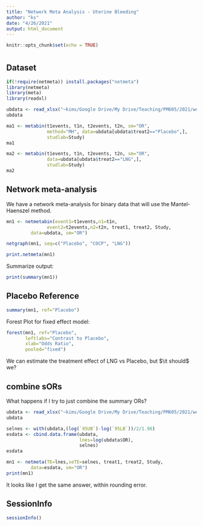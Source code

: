 ```yaml
---
title: "Network Meta Analysis - Uterine Bleeding"
author: "ks"
date: "4/26/2021"
output: html_document
---
```


```r
knitr::opts_chunk$set(echo = TRUE)
```

# {.tabset}

## Dataset

```r
if(!require(netmeta)) install.packages("netmeta")
library(netmeta)
library(meta)
library(readxl)
```

```r
ubdata <- read_xlsx("~kims/Google Drive/My Drive/Teaching/PM605/2021/week14_apr26/nma-uterine-bleeding.xlsx",sheet="orig-data")
ubdata
```

```r
ma1 <- metabin(t1events, t1n, t2events, t2n, sm="OR", 
               method="MH", data=ubdata[ubdata$treat2=="Placebo",],
               studlab=Study)
ma1
```


```r
ma2 <- metabin(t1events, t1n, t2events, t2n, sm="OR", 
               data=ubdata[ubdata$treat2=="LNG",],
               studlab=Study)
ma2
```

## Network meta-analysis

We have a network meta-analysis for binary data that will use the Mantel-Haenszel method.
```r
mn1 <- netmetabin(event1=t1events,n1=t1n,
               event2=t2events,n2=t2n, treat1, treat2, Study,
         data=ubdata, sm="OR")
```


```r
netgraph(mn1, seq=c("Placebo", "COCP", "LNG"))
```

```r
print.netmeta(mn1)
```

Summarize output:

```r
print(summary(mn1))
```


## Placebo Reference

```r
summary(mn1, ref="Placebo")
```

Forest Plot for fixed effect model:

```r
forest(mn1, ref="Placebo",
       leftlabs="Contrast to Placebo",
       xlab="Odds Ratio",
       pooled="fixed")
```

We can estimate the treatment effect of LNG vs Placebo, but $\it should$ we? 

## combine sORs

What happens if I try to just combine the summary ORs?
```r
ubdata <- read_xlsx("~kims/Google Drive/My Drive/Teaching/PM605/2021/week14_apr26/nma-uterine-bleeding.xlsx",sheet="sORs")
ubdata
```

```r
selnes <- with(ubdata,(log(`95UB`)-log(`95LB`))/2/1.96)
esdata <- cbind.data.frame(ubdata,
                           lnes=log(ubdata$OR),
                           selnes)
esdata
```

```r
mn1 <- netmeta(TE=lnes,seTE=selnes, treat1, treat2, Study,
         data=esdata, sm="OR")
print(mn1)
```

It looks like I get the same answer, within rounding error.

## SessionInfo

```r
sessionInfo()
```